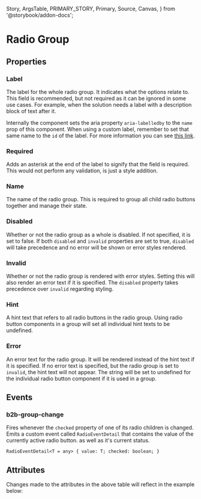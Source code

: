   Story,
  ArgsTable,
  PRIMARY_STORY,
  Primary,
  Source,
  Canvas,
} from '@storybook/addon-docs';

# Radio Group

<Canvas columns={3} withSource="open" withToolbar={false}>
  <Story id="components-form-radio-group--story-010-default" />
</Canvas>

## Properties

### Label

The label for the whole radio group. It indicates what the options relate to. This field is recommended, but not required as it can
be ignored in some use cases. For example, when the solution needs a label with a description block of text after it.

Internally the component sets the aria property `aria-labelledby` to the `name` prop of this component. When using a
custom label, remember to set that same name to the `id` of the label. For more information you can see [this link](https://developer.mozilla.org/en-US/docs/Web/Accessibility/ARIA/Attributes/aria-labelledby).

### Required

Adds an asterisk at the end of the label to signify that the field is required. This would not perform any
validation, is just a style addition.

### Name

The name of the radio group. This is required to group all child radio buttons together and manage their state.

### Disabled

Whether or not the radio group as a whole is disabled. If not specified, it is set to false.
If both `disabled` and `invalid` properties are set to true, `disabled` will take precedence and no
error will be shown or error styles rendered.

### Invalid

Whether or not the radio group is rendered with error styles. Setting this will also render an
error text if it is specified. The `disabled` property takes precedence over `invalid` regarding styling.

### Hint

A hint text that refers to all radio buttons in the radio group.
Using radio button components in a group will set all individual hint texts to be undefined.

### Error

An error text for the radio group. It will be rendered instead of the hint text if it is specified.
If no error text is specified, but the radio group is set to `invalid`, the hint text will
not appear. The string will be set to undefined for the individual radio button component if it is used in a group.

## Events

### b2b-group-change

Fires whenever the `checked` property of one of its radio children is changed.
Emits a custom event called `RadioEventDetail` that contains the value of the currently active radio button.
as well as it's current status.

`RadioEventDetail<T = any> {
  value: T;
  checked: boolean;
}`

## Attributes

<ArgsTable story={PRIMARY_STORY} />
Changes made to the attributes in the above table will reflect in the example below:
<Primary />
